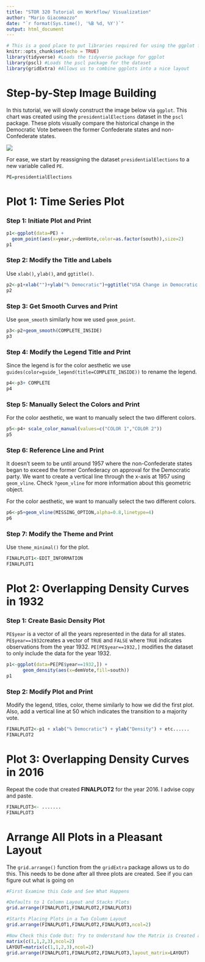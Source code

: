 ```yaml
---
title: "STOR 320 Tutorial on Workflow/ Visualization"
author: "Mario Giacomazzo"
date: "`r format(Sys.time(), '%B %d, %Y')`"
output: html_document
---
```


```r
# This is a good place to put libraries required for using the ggplot function
knitr::opts_chunk$set(echo = TRUE)
library(tidyverse) #Loads the tidyverse package for ggplot
library(pscl) #Loads the pscl package for the dataset
library(gridExtra) #Allows us to combine ggplots into a nice layout
```

# Step-by-Step Image Building

In this tutorial, we will slowly construct the image below via `ggplot`. This chart was created using the `presidentialElections` dataset in the `pscl` package. These plots visually compare the historical change in the Democratic Vote between the former Confederate states and non-Confederate states.

<img src="finalplot.png" style="border:1;">

For ease, we start by reassigning the dataset `presidentialElections` to a new variable called `PE`.

```r
PE=presidentialElections
```


# Plot 1: Time Series Plot

### Step 1: Initiate Plot and Print
```r
p1<-ggplot(data=PE) +
  geom_point(aes(x=year,y=demVote,color=as.factor(south)),size=2)
p1
```

### Step 2: Modify the Title and Labels

Use `xlab()`, `ylab()`, and `ggtitle()`.
```r
p2<-p1+xlab("")+ylab("% Democratic")+ggtitle("USA Change in Democratic Vote")
p2
```

### Step 3: Get Smooth Curves and Print

Use `geom_smooth` similarly how we used `geom_point`.
```r
p3<-p2+geom_smooth(COMPLETE_INSIDE)
p3
```

### Step 4: Modify the Legend Title and Print

Since the legend is for the color aesthetic we use `guides(color=guide_legend(title=COMPLETE_INSIDE))` to rename the legend.
```r
p4<-p3+ COMPLETE
p4
```


### Step 5: Manually Select the Colors and Print

For the color aesthetic, we want to manually select the two different colors.
```r
p5<-p4+ scale_color_manual(values=c("COLOR 1","COLOR 2"))
p5
```


### Step 6: Reference Line and Print

It doesn't seem to be until around 1957 where the non-Confederate states began to exceed the former Confederacy on approval for the Democratic party. We want to create a vertical line through the x-axis at 1957  using `geom_vline`. Check `?geom_vline` for more information about this geometric object.

For the color aesthetic, we want to manually select the two different colors.
```r
p6<-p5+geom_vline(MISSING_OPTION,alpha=0.8,linetype=4)
p6
```

### Step 7: Modify the Theme and Print

Use `theme_minimal()` for the plot.
```r
FINALPLOT1<-EDIT_INFORMATION
FINALPLOT1
```


# Plot 2: Overlapping Density Curves in 1932

### Step 1: Create Basic Density Plot

`PE$year` is a vector of all the years represented in the data for all states. `PE$year==1932`creates a vector of `TRUE` and `FALSE` where `TRUE` indicates observations from the year 1932. `PE[PE$year==1932,]` modifies the dataset to only include the data for the year 1932.

```r
p1<-ggplot(data=PE[PE$year==1932,]) +
      geom_density(aes(x=demVote,fill=south))
p1
```

### Step 2: Modify Plot and Print

Modify the legend, titles, color, theme similarly to how we did the first plot. Also, add a vertical line at 50 which indicates the transition to a majority vote.

```r
FINALPLOT2<-p1 + xlab("% Democratic") + ylab("Density") + etc......
FINALPLOT2
```

# Plot 3: Overlapping Density Curves in 2016

Repeat the code that created **FINALPLOT2** for the year 2016. I advise copy and paste. 

```r
FINALPLOT3<- .......
FINALPLOT3
```


# Arrange All Plots in a Pleasant Layout

The `grid.arrange()` function from the `gridExtra` package allows us to do this. This needs to be done after all three plots are created. See if you can figure out what is going on

```r
#First Examine this Code and See What Happens

#Defaults to 1 Column Layout and Stacks Plots
grid.arrange(FINALPLOT1,FINALPLOT2,FINALPLOT3) 

#Starts Placing Plots in a Two Column Layout
grid.arrange(FINALPLOT1,FINALPLOT2,FINALPLOT3,ncol=2) 

#Now Check this Code Out: Try to Understand how the Matrix is Created and How the Layout is Controlled by the Matrix. Modify It to Get What I created
matrix(c(1,1,2,3),ncol=2)
LAYOUT=matrix(c(1,1,2,3),ncol=2)
grid.arrange(FINALPLOT1,FINALPLOT2,FINALPLOT3,layout_matrix=LAYOUT)
```







